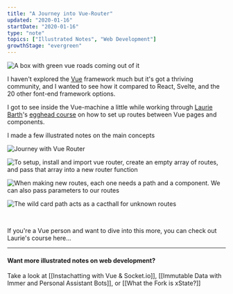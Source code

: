 ```yaml
---
title: "A Journey into Vue-Router"
updated: "2020-01-16"
startDate: "2020-01-16"
type: "note"
topics: ["Illustrated Notes", "Web Development"]
growthStage: "evergreen"
---
```


<TwoColumn>

![A box with green vue roads coming out of it](https://res.cloudinary.com/dg3gyk0gu/image/upload/v1592262763/maggieappleton.com/egghead-course-notes/vuerouter/thumb_2x.png)

I haven't explored the [Vue](https://vuejs.org/) framework much but it's got a thriving community, and I wanted to see how it compared to React, Svelte, and the 20 other font-end framework options.

</TwoColumn>

I got to see inside the Vue-machine a little while working through [Laurie Barth](https://twitter.com/laurieontech)'s [egghead course](https://egghead.io/courses/a-journey-with-vue-router) on how to set up routes between Vue pages and components.

I made a few illustrated notes on the main concepts

<img
    alt="Journey with Vue Router"
    src="https://res.cloudinary.com/dg3gyk0gu/image/upload/v1592262764/maggieappleton.com/egghead-course-notes/vuerouter/VueRouter_1.png"
/>

<img
    alt="To setup, install and import vue router, create an empty array of routes, and pass that array into a new router function"
    src="https://res.cloudinary.com/dg3gyk0gu/image/upload/v1592262762/maggieappleton.com/egghead-course-notes/vuerouter/VueRouter_2.png"
/>

<img
    alt="When making new routes, each one needs a path and a component. We can also pass parameters to our routes"
    src="https://res.cloudinary.com/dg3gyk0gu/image/upload/v1592262765/maggieappleton.com/egghead-course-notes/vuerouter/VueRouter_3.png"
/>

<img
    alt="The wild card path acts as a cacthall for unknown routes"
    src="https://res.cloudinary.com/dg3gyk0gu/image/upload/v1592262764/maggieappleton.com/egghead-course-notes/vuerouter/VueRouter_4.png"
/>

<br />

If you're a Vue person and want to dive into this more, you can check out Laurie's course here...

<a noTip href="https://egghead.io/courses/a-journey-with-vue-router">
    <ImageFrame
        width="90%"
        alt="Shareable Custom Hooks in React"
        src="https://og-image-egghead-course.now.sh/a-journey-with-vue-router"
    />
</a>

---

#### Want more illustrated notes on web development?

Take a look at [[Instachatting with Vue & Socket.io]], [[Immutable Data with Immer and Personal Assistant Bots]], or [[What the Fork is xState?]]
